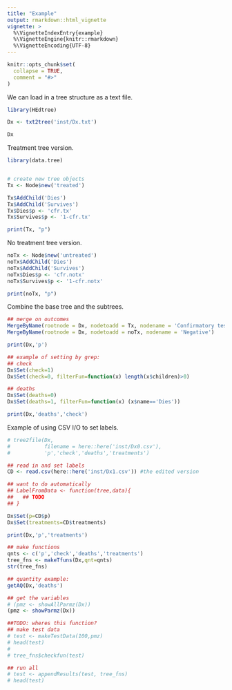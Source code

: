 ```yaml
---
title: "Example"
output: rmarkdown::html_vignette
vignette: >
  %\VignetteIndexEntry{example}
  %\VignetteEngine{knitr::rmarkdown}
  %\VignetteEncoding{UTF-8}
---
```


```r
knitr::opts_chunk$set(
  collapse = TRUE,
  comment = "#>"
)
```

We can load in a tree structure as a text file.

```r
library(HEdtree)

Dx <- txt2tree('inst/Dx.txt')

Dx
```

Treatment tree version.

```r
library(data.tree)


# create new tree objects
Tx <- Node$new('treated')

Tx$AddChild('Dies')
Tx$AddChild('Survives')
Tx$Dies$p <- 'cfr.tx'
Tx$Survives$p <- '1-cfr.tx'

print(Tx, "p")
```

No treatment tree version.

```r
noTx <- Node$new('untreated')
noTx$AddChild('Dies')
noTx$AddChild('Survives')
noTx$Dies$p <- 'cfr.notx'
noTx$Survives$p <- '1-cfr.notx'

print(noTx, "p")
```

Combine the base tree and the subtrees.

```r
## merge on outcomes
MergeByName(rootnode = Dx, nodetoadd = Tx, nodename = 'Confirmatory test positive')
MergeByName(rootnode = Dx, nodetoadd = noTx, nodename = 'Negative')

print(Dx,'p')
```

```r
## example of setting by grep:
## check
Dx$Set(check=1)
Dx$Set(check=0, filterFun=function(x) length(x$children)>0)

## deaths
Dx$Set(deaths=0)
Dx$Set(deaths=1, filterFun=function(x) (x$name=='Dies'))

print(Dx,'deaths','check')
```

Example of using CSV I/O to set labels.

```r
# tree2file(Dx,
#           filename = here::here('inst/Dx0.csv'),
#           'p','check','deaths','treatments')

## read in and set labels
CD <- read.csv(here::here('inst/Dx1.csv')) #the edited version

## want to do automatically
## LabelFromData <- function(tree,data){
##   ## TODO
## }

Dx$Set(p=CD$p)
Dx$Set(treatments=CD$treatments)

print(Dx,'p','treatments')
```

```r
## make functions
qnts <- c('p','check','deaths','treatments')
tree_fns <- makeTfuns(Dx,qnt=qnts)
str(tree_fns)

## quantity example:
getAQ(Dx,'deaths')

## get the variables
# (pmz <- showAllParmz(Dx))
(pmz <- showParmz(Dx))

##TODO: wheres this function?
## make test data
# test <- makeTestData(100,pmz)
# head(test)
# 
# tree_fns$checkfun(test)

## run all
# test <- appendResults(test, tree_fns)
# head(test)
```

